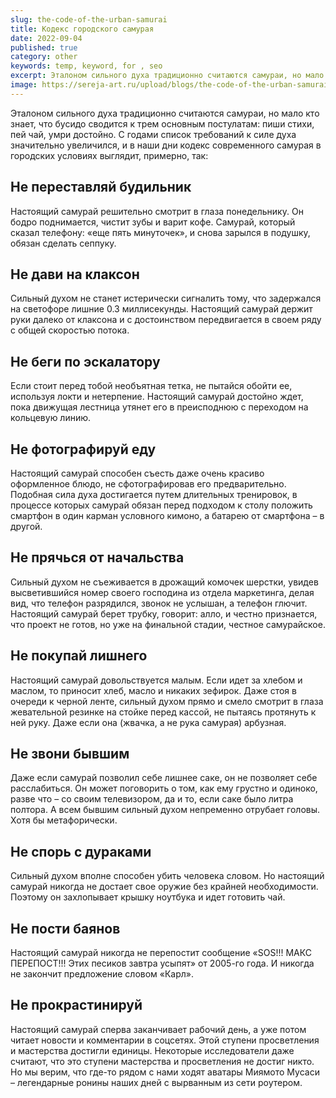 ```yaml
---
slug: the-code-of-the-urban-samurai
title: Кодекс городского самурая
date: 2022-09-04
published: true
category: other
keywords: temp, keyword, for , seo
excerpt: Эталоном сильного духа традиционно считаются самураи, но мало кто знает, что бусидо сводится к трем основным постулатам - пиши стихи, пей чай, умри достойно. С годами список требований к силе духа значительно увеличился, и в наши дни кодекс современного самурая в городских условиях выглядит, примерно, так
image: https://sereja-art.ru/upload/blogs/the-code-of-the-urban-samurai/urban-samurai-1200x600.jpg
---
```



  <Figcaption src="https://sereja-art.ru/upload/blogs/the-code-of-the-urban-samurai/urban-samurai-1200x600.jpg" alt="городской самурай картинка" caption={'городской самурай'}/>

Эталоном сильного духа традиционно считаются самураи, но мало кто знает, что бусидо сводится к трем основным постулатам: пиши стихи, пей чай, умри достойно. С годами список требований к силе духа значительно увеличился, и в наши дни кодекс современного самурая в городских условиях выглядит, примерно, так:

## Не переставляй будильник
Настоящий самурай решительно смотрит в глаза понедельнику. Он бодро поднимается, чистит зубы и варит кофе. Самурай, который сказал телефону: «еще пять минуточек», и снова зарылся в подушку, обязан сделать сеппуку.

## Не дави на клаксон
Сильный духом не станет истерически сигналить тому, что задержался на светофоре лишние 0.3 миллисекунды. Настоящий самурай держит руки далеко от клаксона и с достоинством передвигается в своем ряду с общей скоростью потока.

## Не беги по эскалатору
Если стоит перед тобой необъятная тетка, не пытайся обойти ее, используя локти и нетерпение. Настоящий самурай достойно ждет, пока движущая лестница утянет его в преисподнюю с переходом на кольцевую линию.

## Не фотографируй еду
Настоящий самурай способен съесть даже очень красиво оформленное блюдо, не сфотографировав его предварительно. Подобная сила духа достигается путем длительных тренировок, в процессе которых самурай обязан перед подходом к столу положить смартфон в один карман условного кимоно, а батарею от смартфона – в другой.

## Не прячься от начальства
Сильный духом не съеживается в дрожащий комочек шерстки, увидев высветившийся номер своего господина из отдела маркетинга, делая вид, что телефон разрядился, звонок не услышан, а телефон глючит. Настоящий самурай берет трубку, говорит: алло, и честно признается, что проект не готов, но уже на финальной стадии, честное самурайское.

## Не покупай лишнего
Настоящий самурай довольствуется малым. Если идет за хлебом и маслом, то приносит хлеб, масло и никаких зефирок. Даже стоя в очереди к черной ленте, сильный духом прямо и смело смотрит в глаза жевательной резинке на стойке перед кассой, не пытаясь протянуть к ней руку. Даже если она (жвачка, а не рука самурая) арбузная.

## Не звони бывшим
Даже если самурай позволил себе лишнее саке, он не позволяет себе расслабиться. Он может поговорить о том, как ему грустно и одиноко, разве что – со своим телевизором, да и то, если саке было литра полтора. А всем бывшим сильный духом непременно отрубает головы. Хотя бы метафорически.

## Не спорь с дураками
Сильный духом вполне способен убить человека словом. Но настоящий самурай никогда не достает свое оружие без крайней необходимости. Поэтому он захлопывает крышку ноутбука и идет готовить чай.

## Не пости баянов
Настоящий самурай никогда не перепостит сообщение «SOS!!! МАКС ПЕРЕПОСТ!!! Этих песиков завтра усыпят» от 2005-го года. И никогда не закончит предложение словом «Карл».

## Не прокрастинируй
Настоящий самурай сперва заканчивает рабочий день, а уже потом читает новости и комментарии в соцсетях. Этой ступени просветления и мастерства достигли единицы. Некоторые исследователи даже считают, что это ступени мастерства и просветления не достиг никто. Но мы верим, что где-то рядом с нами ходят аватары Миямото Мусаси – легендарные ронины наших дней с вырванным из сети роутером.
